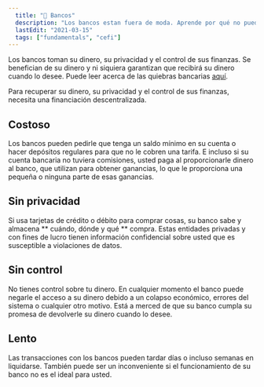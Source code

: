 ```yaml
---
  title: "🏦 Bancos"
  description: "Los bancos estan fuera de moda. Aprende por qué no pueden competir con DeFi."
  lastEdit: "2021-03-15"
  tags: ["fundamentals", "cefi"]
---
```


Los bancos toman su dinero, su privacidad y el control de sus finanzas. Se benefician de su dinero y ni siquiera garantizan que recibirá su dinero cuando lo desee. Puede leer acerca de las quiebras bancarias [aquí](https://en.wikipedia.org/wiki/Bank_failure).

Para recuperar su dinero, su privacidad y el control de sus finanzas, necesita una financiación descentralizada.

## Costoso

Los bancos pueden pedirle que tenga un saldo mínimo en su cuenta o hacer depósitos regulares para que no le cobren una tarifa. E incluso si su cuenta bancaria no tuviera comisiones, usted paga al proporcionarle dinero al banco, que utilizan para obtener ganancias, lo que le proporciona una pequeña o ninguna parte de esas ganancias.

## Sin privacidad

Si usa tarjetas de crédito o débito para comprar cosas, su banco sabe y almacena ** cuándo, dónde y qué ** compra. Estas entidades privadas y con fines de lucro tienen información confidencial sobre usted que es susceptible a violaciones de datos.

## Sin control

No tienes control sobre tu dinero. En cualquier momento el banco puede negarle el acceso a su dinero debido a un colapso económico, errores del sistema o cualquier otro motivo. Está a merced de que su banco cumpla su promesa de devolverle su dinero cuando lo desee.

## Lento

Las transacciones con los bancos pueden tardar días o incluso semanas en liquidarse. También puede ser un inconveniente si el funcionamiento de su banco no es el ideal para usted.
